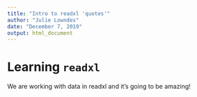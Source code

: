 ```yaml
---
title: "Intro to readxl 'quotes'"
author: "Julie Lowndes"
date: "December 7, 2019"
output: html_document
---
```


# Learning `readxl`

We are working with data in readxl and it's going to be amazing!

```r

```

